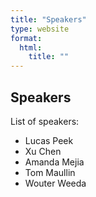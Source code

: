 ```yaml
---
title: "Speakers"
type: website
format:
  html:
    title: ""
---
```


## Speakers

List of speakers:

- Lucas Peek
- Xu Chen
- Amanda Mejia
- Tom Maullin
- Wouter Weeda
